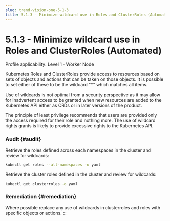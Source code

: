 ```yaml
---
slug: trend-vision-one-5-1-3
title: 5.1.3 - Minimize wildcard use in Roles and ClusterRoles (Automated)
---
```

# 5.1.3 - Minimize wildcard use in Roles and ClusterRoles (Automated)

Profile applicability: Level 1 - Worker Node

Kubernetes Roles and ClusterRoles provide access to resources based on sets of objects and actions that can be taken on those objects. It is possible to set either of these to be the wildcard "\*" which matches all items.

Use of wildcards is not optimal from a security perspective as it may allow for inadvertent access to be granted when new resources are added to the Kubernetes API either as CRDs or in later versions of the product.

The principle of least privilege recommends that users are provided only the access required for their role and nothing more. The use of wildcard rights grants is likely to provide excessive rights to the Kubernetes API.

### Audit {#audit}

Retrieve the roles defined across each namespaces in the cluster and review for wildcards:

```bash
kubectl get roles --all-namespaces -o yaml
```

Retrieve the cluster roles defined in the cluster and review for wildcards:

```bash
kubectl get clusterroles -o yaml
```

### Remediation {#remediation}

Where possible replace any use of wildcards in clusterroles and roles with specific objects or actions.
:::
